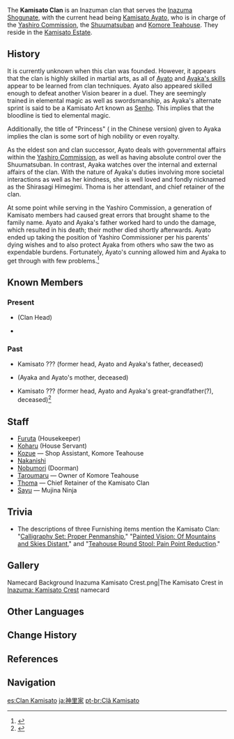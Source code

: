 {{Terminology Infobox
|image        = Kamisato Clan.png
|type         = Families
|type2        = Inazuma Clans
}}
The '''Kamisato Clan''' is an Inazuman clan that serves the [[Inazuma Shogunate]], with the current head being [[Kamisato Ayato]], who is in charge of the [[Yashiro Commission]], the [[Shuumatsuban]] and [[Komore Teahouse]]. They reside in the [[Kamisato Estate]].

==History==
It is currently unknown when this clan was founded. However, it appears that the clan is highly skilled in martial arts, as all of [[:Category:Kamisato Ayato Talents|Ayato]] and [[:Category:Kamisato Ayaka Talents|Ayaka's skills]] appear to be learned from clan techniques. Ayato also appeared skilled enough to defeat another Vision bearer in a duel. They are seemingly trained in elemental magic as well as swordsmanship, as Ayaka's alternate sprint is said to be a Kamisato Art known as [[Kamisato Art: Senho|Senho]]. This implies that the bloodline is tied to elemental magic.

Additionally, the title of "Princess" ({{Lang|mini=1|zh=大小姐|zh_tl=an unmarried woman from a powerful and noble family, including the imperial house}} in the Chinese version) given to Ayaka implies the clan is some sort of high nobility or even royalty.

As the eldest son and clan successor, Ayato deals with governmental affairs within the [[Yashiro Commission]], as well as having absolute control over the Shuumatsuban. In contrast, Ayaka watches over the internal and external affairs of the clan. With the nature of Ayaka's duties involving more societal interactions as well as her kindness, she is well loved and fondly nicknamed as the Shirasagi Himegimi. Thoma is her attendant, and chief retainer of the clan.

At some point while serving in the Yashiro Commission, a generation of Kamisato members had caused great errors that brought shame to the family name. Ayato and Ayaka's father worked hard to undo the damage, which resulted in his death; their mother died shortly afterwards. Ayato ended up taking the position of Yashiro Commissioner per his parents' dying wishes and to also protect Ayaka from others who saw the two as expendable burdens. Fortunately, Ayato's cunning allowed him and Ayaka to get through with few problems.<ref>{{Ref/Quest|The Wind Settles}}</ref>

==Known Members==
===Present===
* {{Lang|[[Kamisato Ayato]]|ja=神里綾人}} (Clan Head)
* {{Lang|[[Kamisato Ayaka]]|ja=神里綾華}}

===Past===
* Kamisato ??? (former head, Ayato and Ayaka's father, deceased)
* {{Lang|[[Kamisato Kayo]]|ja=神里華代}} (Ayaka and Ayato's mother, deceased)
* Kamisato ??? (former head, Ayato and Ayaka's great-grandfather(?), deceased)<ref>{{Ref/Quest|The Palace, Dyed in Black (Quest)}}</ref>

==Staff==
*[[Furuta]] (Housekeeper)
*[[Koharu]] (House Servant)
*[[Kozue]] &mdash; Shop Assistant, Komore Teahouse
*[[Nakanishi]]
*[[Nobumori]] (Doorman)
*[[Taroumaru]] &mdash; Owner of Komore Teahouse
*[[Thoma]] &mdash; Chief Retainer of the Kamisato Clan
*[[Sayu]] &mdash; Mujina Ninja

==Trivia==
* The descriptions of three Furnishing items mention the Kamisato Clan: "[[Calligraphy Set: Proper Penmanship]]," "[[Painted Vision: Of Mountains and Skies Distant]]," and "[[Teahouse Round Stool: Pain Point Reduction]]."

==Gallery==
<gallery hideaddbutton="true" captionalign="center">
Namecard Background Inazuma Kamisato Crest.png|The Kamisato Crest in [[Inazuma: Kamisato Crest]] namecard
</gallery>

==Other Languages==
{{Other Languages|default_hidden=1
|en      = Kamisato Clan
|zhs     = 神里家
|zhs_rm  = Shénlǐ-jiā
|ja      = {{Rubi|神|かみ|里|さと|家|け}}
|ja_rm   = Kamisato-ke
|ko      = 카미사토 가문
|ko_rm   = Kamisato Gamun
}}

==Change History==
{{Change History|2.0}}

==References==
{{Reflist}}

==Navigation==
{{Faction Navbox}}

[[es:Clan Kamisato]]
[[ja:神里家]]
[[pt-br:Clã Kamisato]]